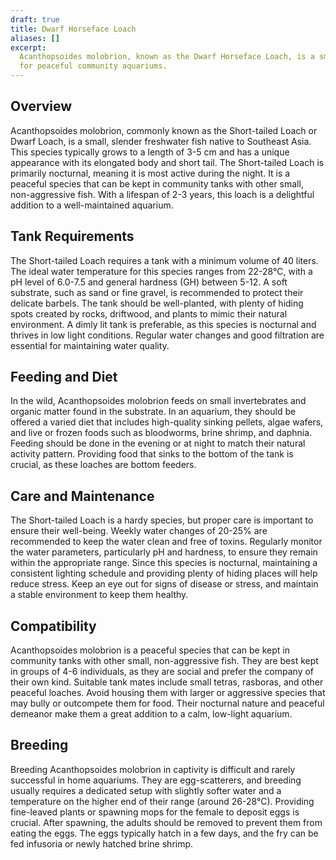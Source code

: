 ```yaml
---
draft: true
title: Dwarf Horseface Loach
aliases: []
excerpt:
  Acanthopsoides molobrion, known as the Dwarf Horseface Loach, is a small, nocturnal fish with a slender body, suitable
  for peaceful community aquariums.
---
```


## Overview

Acanthopsoides molobrion, commonly known as the Short-tailed Loach or Dwarf Loach, is a small, slender freshwater fish
native to Southeast Asia. This species typically grows to a length of 3-5 cm and has a unique appearance with its
elongated body and short tail. The Short-tailed Loach is primarily nocturnal, meaning it is most active during the
night. It is a peaceful species that can be kept in community tanks with other small, non-aggressive fish. With a
lifespan of 2-3 years, this loach is a delightful addition to a well-maintained aquarium.

## Tank Requirements

The Short-tailed Loach requires a tank with a minimum volume of 40 liters. The ideal water temperature for this species
ranges from 22-28°C, with a pH level of 6.0-7.5 and general hardness (GH) between 5-12. A soft substrate, such as sand
or fine gravel, is recommended to protect their delicate barbels. The tank should be well-planted, with plenty of hiding
spots created by rocks, driftwood, and plants to mimic their natural environment. A dimly lit tank is preferable, as
this species is nocturnal and thrives in low light conditions. Regular water changes and good filtration are essential
for maintaining water quality.

## Feeding and Diet

In the wild, Acanthopsoides molobrion feeds on small invertebrates and organic matter found in the substrate. In an
aquarium, they should be offered a varied diet that includes high-quality sinking pellets, algae wafers, and live or
frozen foods such as bloodworms, brine shrimp, and daphnia. Feeding should be done in the evening or at night to match
their natural activity pattern. Providing food that sinks to the bottom of the tank is crucial, as these loaches are
bottom feeders.

## Care and Maintenance

The Short-tailed Loach is a hardy species, but proper care is important to ensure their well-being. Weekly water changes
of 20-25% are recommended to keep the water clean and free of toxins. Regularly monitor the water parameters,
particularly pH and hardness, to ensure they remain within the appropriate range. Since this species is nocturnal,
maintaining a consistent lighting schedule and providing plenty of hiding places will help reduce stress. Keep an eye
out for signs of disease or stress, and maintain a stable environment to keep them healthy.

## Compatibility

Acanthopsoides molobrion is a peaceful species that can be kept in community tanks with other small, non-aggressive
fish. They are best kept in groups of 4-6 individuals, as they are social and prefer the company of their own kind.
Suitable tank mates include small tetras, rasboras, and other peaceful loaches. Avoid housing them with larger or
aggressive species that may bully or outcompete them for food. Their nocturnal nature and peaceful demeanor make them a
great addition to a calm, low-light aquarium.

## Breeding

Breeding Acanthopsoides molobrion in captivity is difficult and rarely successful in home aquariums. They are
egg-scatterers, and breeding usually requires a dedicated setup with slightly softer water and a temperature on the
higher end of their range (around 26-28°C). Providing fine-leaved plants or spawning mops for the female to deposit eggs
is crucial. After spawning, the adults should be removed to prevent them from eating the eggs. The eggs typically hatch
in a few days, and the fry can be fed infusoria or newly hatched brine shrimp.
